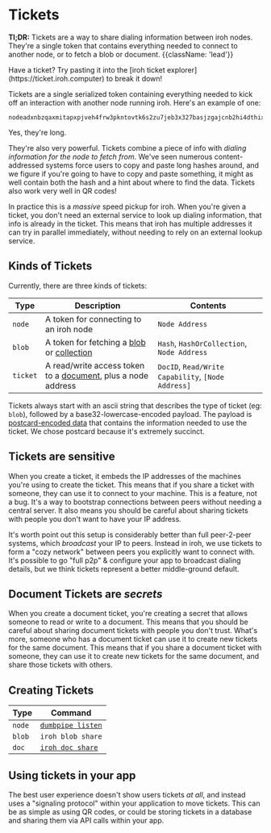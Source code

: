 # Tickets

**Tl;DR:** Tickets are a way to share dialing information between iroh nodes. They're a single token that contains everything needed to connect to another node, or to fetch a blob or document. {{className: 'lead'}}

<Note>
Have a ticket? Try pasting it into the [iroh ticket explorer](https://ticket.iroh.computer) to break it down!
</Note>

Tickets are a single serialized token containing everything needed to kick off an interaction with another node running iroh. Here's an example of one:

```text
nodeadxnbzqaxmitapxpjveh4frw3pkntovtk6s2zu7jeb3x327basjzgajcnb2hi4dthixs65ltmuys2mjomrsxe4bonfzg62bonzsxi53pojvs4lydabefsibbzofqgagavbcevs4lamasmacaifjxj2aaaaaaaaaaaaia7telam
```

Yes, they're long. 

They're also very powerful. Tickets combine a piece of info with _dialing information for the node to fetch from_. We've seen numerous content-addressed systems force users to copy and paste long hashes around, and we figure if you're going to have to copy and paste something, it might as well contain both the hash and a hint about where to find the data. Tickets also work very well in QR codes!

In practice this is a _massive_ speed pickup for iroh. When you're given a ticket, you don't need an external service to look up dialing information, that info is already in the ticket. This means that iroh has multiple addresses it can try in parallel immediately, without needing to rely on an external lookup service.

## Kinds of Tickets

Currently, there are three kinds of tickets:

| Type | Description | Contents |
| --- | --- | --- | 
| `node` | A token for connecting to an iroh node | `Node Address` |
| `blob` | A token for fetching a [blob](/docs/layers/blobs) or [collection](/docs/layers/blobs#collections) | `Hash`, `HashOrCollection`, `Node Address`  |
| `ticket` | A read/write access token to a [document](/docs/layers/document), plus a node address | `DocID`, `Read/Write Capability`, `[Node Address]` |

Tickets always start with an ascii string that describes the type of ticket (eg: `blob`), followed by a base32-lowercase-encoded payload. The payload is [postcard-encoded data](https://postcard.jamesmunns.com/wire-format.html) that contains the information needed to use the ticket. We chose postcard because it's extremely succinct.

## Tickets are sensitive

When you create a ticket, it embeds the IP addresses of the machines you're using to create the ticket. This means that if you share a ticket with someone, they can use it to connect to your machine. This is a feature, not a bug. It's a way to bootstrap connections between peers without needing a central server. It also means you should be careful about sharing tickets with people you don't want to have your IP address.

It's worth point out this setup is considerably better than full peer-2-peer systems, which _broadcast_ your IP to peers. Instead in iroh, we use tickets to form a "cozy network" between peers you explicitly want to connect with. It's possible to go "full p2p" & configure your app to broadcast dialing details, but we think tickets represent a better middle-ground default.

## Document Tickets are _secrets_

When you create a document ticket, you're creating a secret that allows someone to read or write to a document. This means that you should be careful about sharing document tickets with people you don't trust. What's more, someone who has a document ticket can use it to create new tickets for the same document. This means that if you share a document ticket with someone, they can use it to create new tickets for the same document, and share those tickets with others.

## Creating Tickets

| Type | Command |
| --- | --- |
| `node` | [`dumbpipe listen`](https://dumbpipe.dev) |
| `blob` | `iroh blob share` |
| `doc` | [`iroh doc share`](/docs/api/doc-share) |


## Using tickets in your app

The best user experience doesn't show users tickets _at all_, and instead uses a "signaling protocol" within your application to move tickets. This can be as simple as using QR codes, or could be storing tickets in a database and sharing them via API calls within your app.
